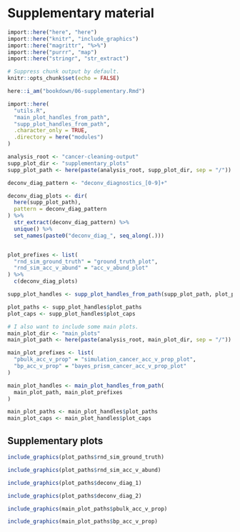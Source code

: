 # Supplementary material

```r
import::here("here", "here")
import::here("knitr", "include_graphics")
import::here("magrittr", "%>%")
import::here("purrr", "map")
import::here("stringr", "str_extract")

# Suppress chunk output by default.
knitr::opts_chunk$set(echo = FALSE)

here::i_am("bookdown/06-supplementary.Rmd")

import::here(
  "utils.R",
  "main_plot_handles_from_path",
  "supp_plot_handles_from_path",
  .character_only = TRUE,
  .directory = here("modules")
)

analysis_root <- "cancer-cleaning-output"
supp_plot_dir <- "supplementary_plots"
supp_plot_path <- here(paste(analysis_root, supp_plot_dir, sep = "/"))

deconv_diag_pattern <- "deconv_diagnostics_[0-9]+"

deconv_diag_plots <- dir(
  here(supp_plot_path),
  pattern = deconv_diag_pattern
) %>%
  str_extract(deconv_diag_pattern) %>%
  unique() %>%
  set_names(paste0("deconv_diag_", seq_along(.)))


plot_prefixes <- list(
  "rnd_sim_ground_truth" = "ground_truth_plot",
  "rnd_sim_acc_v_abund" = "acc_v_abund_plot"
) %>%
  c(deconv_diag_plots)

supp_plot_handles <- supp_plot_handles_from_path(supp_plot_path, plot_prefixes)

plot_paths <- supp_plot_handles$plot_paths
plot_caps <- supp_plot_handles$plot_caps

# I also want to include some main plots.
main_plot_dir <- "main_plots"
main_plot_path <- here(paste(analysis_root, main_plot_dir, sep = "/"))

main_plot_prefixes <- list(
  "pbulk_acc_v_prop" = "simulation_cancer_acc_v_prop_plot",
  "bp_acc_v_prop" = "bayes_prism_cancer_acc_v_prop_plot"
)

main_plot_handles <- main_plot_handles_from_path(
  main_plot_path, main_plot_prefixes
)

main_plot_paths <- main_plot_handles$plot_paths
main_plot_caps <- main_plot_handles$plot_caps
```

## Supplementary plots

```r
include_graphics(plot_paths$rnd_sim_ground_truth)
```

```r
include_graphics(plot_paths$rnd_sim_acc_v_abund)
```

```r
include_graphics(plot_paths$deconv_diag_1)
```

```r
include_graphics(plot_paths$deconv_diag_2)
```

```r
include_graphics(main_plot_paths$pbulk_acc_v_prop)
```

```r
include_graphics(main_plot_paths$bp_acc_v_prop)
```
